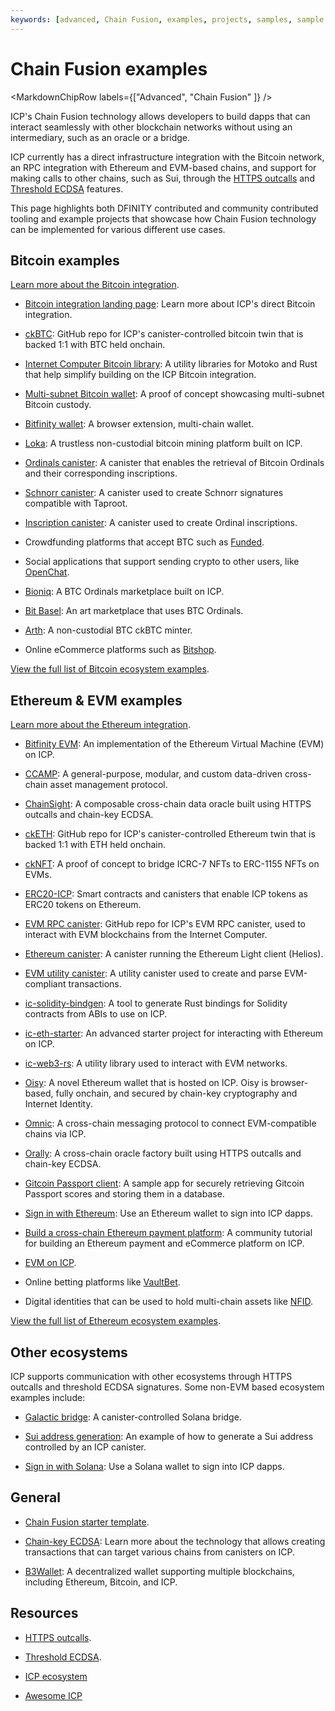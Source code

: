 ```yaml
---
keywords: [advanced, Chain Fusion, examples, projects, samples, sample dapps, example dapps]
---
```



# Chain Fusion examples

<MarkdownChipRow labels={["Advanced", "Chain Fusion" ]} />



ICP's Chain Fusion technology allows developers to build dapps that can interact seamlessly with other blockchain networks without using an intermediary, such as an oracle or a bridge.

ICP currently has a direct infrastructure integration with the Bitcoin network, an RPC integration with Ethereum and EVM-based chains, and support for making calls to other chains, such as Sui, through the [HTTPS outcalls](/docs/current/building-dapps/using-network-features/using-external-data/https-outcalls/overview) and [Threshold ECDSA](/docs/current/building-dapps/using-network-features/signatures/t-ecdsa) features.

This page highlights both DFINITY contributed and community contributed tooling and example projects that showcase how Chain Fusion technology can be implemented for various different use cases.

## Bitcoin examples

[Learn more about the Bitcoin integration](/docs/current/building-dapps/chain-fusion/bitcoin/overview).

- [Bitcoin integration landing page](https://internetcomputer.org/bitcoin-integration): Learn more about ICP's direct Bitcoin integration.

- [ckBTC](https://github.com/dfinity/ic/tree/master/rs/bitcoin/ckbtc): GitHub repo for ICP's canister-controlled bitcoin twin that is backed 1:1 with BTC held onchain.

- [Internet Computer Bitcoin library](https://github.com/Benjamin-Loison/Internet-Computer-Bitcoin-Library): A utility libraries for Motoko and Rust that help simplify building on the ICP Bitcoin integration.

- [Multi-subnet Bitcoin wallet](https://github.com/sardariuss/ic_btc_multisig): A proof of concept showcasing multi-subnet Bitcoin custody.

- [Bitfinity wallet](https://wallet.bitfinity.network/): A browser extension, multi-chain wallet.

- [Loka](https://github.com/lokaverse/loka_canister): A trustless non-custodial bitcoin mining platform built on ICP.

- [Ordinals canister](https://github.com/sardariuss/ordinals_canister): A canister that enables the retrieval of Bitcoin Ordinals and their corresponding inscriptions.

- [Schnorr canister](https://github.com/domwoe/schnorr_canister): A canister used to create Schnorr signatures compatible with Taproot.

- [Inscription canister](https://github.com/domwoe/inscription_canister): A canister used to create Ordinal inscriptions.

- Crowdfunding platforms that accept BTC such as [Funded](https://funded.app/).

- Social applications that support sending crypto to other users, like [OpenChat](https://oc.app/).

- [Bioniq](https://bioniq.io/home/24-hours): A BTC Ordinals marketplace built on ICP.

- [Bit Basel](https://bitbasel.com/): An art marketplace that uses BTC Ordinals.

- [Arth](https://play.google.com/store/apps/details?id=com.foo.arth): A non-custodial BTC ckBTC minter.

- Online eCommerce platforms such as [Bitshop](https://ughim-6qaaa-aaaah-qc7qa-cai.ic0.app/).

[View the full list of Bitcoin ecosystem examples](https://internetcomputer.org/ecosystem?tag=Bitcoin).

## Ethereum & EVM examples

[Learn more about the Ethereum integration](/docs/current/building-dapps/chain-fusion/ethereum/overview).

- [Bitfinity EVM](https://bitfinity.network): An implementation of the Ethereum Virtual Machine (EVM) on ICP.

- [CCAMP](https://github.com/usherlabs/ccamp): A general-purpose, modular, and custom data-driven cross-chain asset management protocol.

- [ChainSight](https://docs.chainsight.network/chainsight-overview/introduction): A composable cross-chain data oracle built using HTTPS outcalls and chain-key ECDSA.

- [ckETH](https://github.com/dfinity/ic/tree/master/rs/ethereum/cketh): GitHub repo for ICP's canister-controlled Ethereum twin that is backed 1:1 with ETH held onchain.

- [ckNFT](https://github.com/b3hr4d/cknft): A proof of concept to bridge ICRC-7 NFTs to ERC-1155 NFTs on EVMs.

- [ERC20-ICP](https://github.com/dfinity/erc20-icp): Smart contracts and canisters that enable ICP tokens as ERC20 tokens on Ethereum.

- [EVM RPC canister](https://github.com/internet-computer-protocol/evm-rpc-canister): GitHub repo for ICP's EVM RPC canister, used to interact with EVM blockchains from the Internet Computer.

- [Ethereum canister](https://github.com/eigerco/ethereum-canister): A canister running the Ethereum Light client (Helios).

- [EVM utility canister](https://github.com/icopen/evm_utils_ic): A utility canister used to create and parse EVM-compliant transactions.

- [ic-solidity-bindgen](https://github.com/horizonx-tech/ic-solidity-bindgen): A tool to generate Rust bindings for Solidity contracts from ABIs to use on ICP.

- [ic-eth-starter](https://github.com/dfinity/ic-eth-starter): An advanced starter project for interacting with Ethereum on ICP.

- [ic-web3-rs](https://github.com/horizonx-tech/ic-web3-rs): A utility library used to interact with EVM networks.

- [Oisy](https://github.com/dfinity/oisy-wallet): A novel Ethereum wallet that is hosted on ICP. Oisy is browser-based, fully onchain, and secured by chain-key cryptography and Internet Identity.

- [Omnic](https://github.com/rocklabs-io/omnic): A cross-chain messaging protocol to connect EVM-compatible chains via ICP.

- [Orally](https://github.com/orally-network/oracle): A cross-chain oracle factory built using HTTPS outcalls and chain-key ECDSA.

- [Gitcoin Passport client](https://github.com/vporton/passport-client-dfinity): A sample app for securely retrieving Gitcoin Passport scores and storing them in a database.

- [Sign in with Ethereum](https://forum.dfinity.org/t/announcing-ic-siwe-use-ethereum-wallets-to-login-to-ic/27450): Use an Ethereum wallet to sign into ICP dapps.

- [Build a cross-chain Ethereum payment platform](https://forum.dfinity.org/t/building-a-cross-chain-eth-payment-and-e-commerce-platform-on-the-internet-computer-a-step-by-step-tutorial/23938): A community tutorial for building an Ethereum payment and eCommerce platform on ICP.

- [EVM on ICP](https://fxa77-fiaaa-aaaae-aaana-cai.raw.ic0.app/evm/).

- Online betting platforms like [VaultBet](https://vault-bet.com/).

- Digital identities that can be used to hold multi-chain assets like [NFID](https://nfid.one/).

[View the full list of Ethereum ecosystem examples](https://internetcomputer.org/ecosystem?tag=Ethereum).

## Other ecosystems

ICP supports communication with other ecosystems through HTTPS outcalls and threshold ECDSA signatures. Some non-EVM based ecosystem examples include:

- [Galactic bridge](https://github.com/weichain/galactic-bridge-icp): A canister-controlled Solana bridge.

- [Sui address generation](https://github.com/jennifertrin/suionicp): An example of how to generate a Sui address controlled by an ICP canister.

- [Sign in with Solana](https://forum.dfinity.org/t/announcing-ic-siws-use-solana-wallets-to-login-to-icp/29261): Use a Solana wallet to sign into ICP dapps.

## General

- [Chain Fusion starter template](https://github.com/letmejustputthishere/chain-fusion-starter).

- [Chain-key ECDSA](https://internetcomputer.org/how-it-works/threshold-ecdsa-signing/): Learn more about the technology that allows creating transactions that can target various chains from canisters on ICP.

- [B3Wallet](https://github.com/B3Pay/b3-wallet): A decentralized wallet supporting multiple blockchains, including Ethereum, Bitcoin, and ICP.

## Resources

- [HTTPS outcalls](/docs/current/building-dapps/using-network-features/using-external-data/https-outcalls/overview).

- [Threshold ECDSA](/docs/current/building-dapps/using-network-features/signatures/t-ecdsa).

- [ICP ecosystem](https://internetcomputer.org/ecosystem)

- [Awesome ICP](https://github.com/dfinity/awesome-internet-computer)
